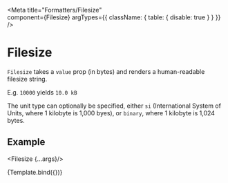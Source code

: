 
<Meta
  title="Formatters/Filesize"  
  component={Filesize}
  argTypes={{
    className: { table: { disable: true } }
  }}
/>

# Filesize

`Filesize` takes a `value` prop (in bytes) and renders
a human-readable filesize string.
  
E.g. `10000` yields `10.0 kB`

The unit type can optionally be specified, either `si` (International System of 
Units, where 1 kilobyte is 1,000 byes), or `binary`, where 1 kilobyte is 1,024 bytes.

<ArgsTable of={Filesize}/>

## Example

<Filesize {...args}/>

<Canvas>
  <Story
    name="Properties"
    args={{ value: 50000 }}>
    {Template.bind({})}
  </Story>
</Canvas>

